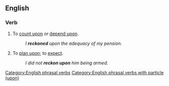 ==English==

===Verb===
{{en-verb|reckons upon|reckoning upon|reckoned upon}}

# To [[count upon]] or [[depend upon]].
#: ''I '''reckoned''' upon the adequacy of my pension.''
# To [[plan upon]]; to [[expect]].
#: ''I did not '''reckon upon''' him being armed.''

[[Category:English phrasal verbs]]
[[Category:English phrasal verbs with particle (upon)]]